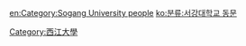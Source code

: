 [[Category:西江大學|Category:西江大學]]

[[en:Category:Sogang_University_people|en:Category:Sogang University people]]
[[ko:분류:서강대학교_동문|ko:분류:서강대학교 동문]]
